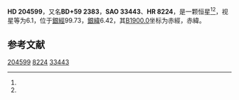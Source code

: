 {{Starbox begin
| name = HD 204599
}}
{{Starbox observe
| epoch = [[J2000.0|J2000.0]]
| constell = {{星座名待查}}<ref name=SIMBAD>{{cite web
 | url=http://simbad.u-strasbg.fr/simbad/sim-id?Ident=HR+8224
 | title =Pulsating variable Star
 | publisher=Centre de Données astronomiques de Strasbourg
 | work=SIMBAD
 | accessdate=2012-07-13}}</ref><ref name=DATA>{{cite web
 | url=http://vizier.u-strasbg.fr/viz-bin/VizieR-5?-out.add=.&-source=5050&-corr=PK=HR&-out.max=9999&HR=8224
 | title=VizieR Detailed Page
 | accessdate=2012-07-13
 | archive-date=2016-03-05
 | archive-url=https://web.archive.org/web/20160305212049/http://vizier.u-strasbg.fr/viz-bin/VizieR-5?-out.add=.&-source=5050&-corr=PK=HR&-out.max=9999&HR=8224
 | dead-url=no
 }}</ref>
| 星官 = 
| ra = {{RA|21|27|25.3}}<ref name=SIMBAD /><ref name=DATA />
| dec = {{DEC|+59|45|0}}<ref name=SIMBAD /><ref name=DATA />
| appmag_v = 6.1<ref name=SIMBAD /><ref name=DATA />
}}
{{Starbox character
| class = M3IIIaBa0.2<ref name=SIMBAD /><ref name=DATA />
| b-v = 1.75<ref name=SIMBAD /><ref name=DATA />
| u-b = 1.72<ref name=SIMBAD /><ref name=DATA />
| r-i = <ref name=SIMBAD /><ref name=DATA />
| variable = 
}}
{{Starbox astrometry
| radial_v = 1.72
| prop_mo_ra = -16
| parallax = 
| p_error = 
}}
{{Starbox catalog
| names =BD+59 2383，[[SAO星表|SAO]] 33443，[[HD星表|HD]] 204599，[[HR星表|HR]] 8224}}
{{Starbox reference |Simbad=HR+8224}}
{{Starbox end}}

'''HD 204599'''，又名'''BD+59 2383'''，'''SAO 33443'''、'''HR 8224'''，是一颗恒星<ref name=SIMBAD /><ref name=DATA />，视星等为6.1，位于[[銀道座標系|銀經]]99.73，[[銀道座標系|銀緯]]6.42，其[[B1900.0|B1900.0]]坐标为赤經{{RA|21|24|39.5}}，赤緯{{DEC|+59|6.42|53}}。

== 参考文献 ==
{{reflist}}

{{star-stub}}

[[Category:HD和HDE天體|204599]]
[[Category:HR天體|8224]]
[[Category:SAO天體|33443]]
